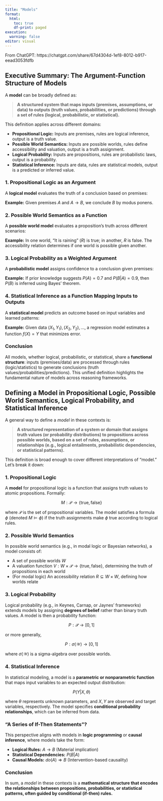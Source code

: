 ```yaml
---
title: "Models"
format:
  html:
    toc: true
    df-print: paged
execution:
  warning: false
editor: visual
---
```


From ChatGPT: https://chatgpt.com/share/67d4304d-1ef8-8012-b917-eead3053fdfb

## Executive Summary: The Argument-Function Structure of Models

A **model** can be broadly defined as:

> **A structured system that maps inputs (premises, assumptions, or data) to outputs (truth values, probabilities, or predictions) through a set of rules (logical, probabilistic, or statistical).**

This definition applies across different domains:

- **Propositional Logic:** Inputs are premises, rules are logical inference, output is a truth value.
- **Possible World Semantics:** Inputs are possible worlds, rules define accessibility and valuation, output is a truth assignment.
- **Logical Probability:** Inputs are propositions, rules are probabilistic laws, output is a probability.
- **Statistical Inference:** Inputs are data, rules are statistical models, output is a predicted or inferred value.

### 1. Propositional Logic as an Argument
A **logical model** evaluates the truth of a conclusion based on premises:

**Example:** Given premises $A$ and $A \rightarrow B$, we conclude $B$ by modus ponens.

### 2. Possible World Semantics as a Function
A **possible world model** evaluates a proposition’s truth across different scenarios:

**Example:** In one world, "It is raining" ($R$) is true; in another, $R$ is false. The accessibility relation determines if one world is possible given another.

### 3. Logical Probability as a Weighted Argument
A **probabilistic model** assigns confidence to a conclusion given premises:

**Example:** If prior knowledge suggests $P(A) = 0.7$ and $P(B|A) = 0.9$, then $P(B)$ is inferred using Bayes' theorem.

### 4. Statistical Inference as a Function Mapping Inputs to Outputs
A **statistical model** predicts an outcome based on input variables and learned patterns:

**Example:** Given data $(X_1, Y_1), (X_2, Y_2), \dots$, a regression model estimates a function $f(X) = Y$ that minimizes error.

### Conclusion
All models, whether logical, probabilistic, or statistical, share a **functional structure**: inputs (premises/data) are processed through rules (logic/statistics) to generate conclusions (truth values/probabilities/predictions). This unified definition highlights the fundamental nature of models across reasoning frameworks.



## Defining a Model in Propositional Logic, Possible World Semantics, Logical Probability, and Statistical Inference

A general way to define a *model* in these contexts is:

> **A structured representation of a system or domain that assigns truth values (or probability distributions) to propositions across possible worlds, based on a set of rules, assumptions, or relationships (e.g., logical entailments, probabilistic dependencies, or statistical patterns).**

This definition is broad enough to cover different interpretations of "model." Let's break it down:

### 1. Propositional Logic

A **model** for propositional logic is a function that assigns truth values to atomic propositions. Formally:

$$ M: \mathcal{P} \to \{ \text{true}, \text{false} \} $$

where $\mathcal{P}$ is the set of propositional variables. The model satisfies a formula $\phi$ (denoted $M \models \phi$) if the truth assignments make $\phi$ true according to logical rules.

### 2. Possible World Semantics

In possible world semantics (e.g., in modal logic or Bayesian networks), a model consists of:

-   A set of possible worlds $W$
-   A valuation function $V: W \times \mathcal{P} \to \{ \text{true}, \text{false} \}$, determining the truth of propositions in each world
-   (For modal logic) An accessibility relation $R \subseteq W \times W$, defining how worlds relate

### 3. Logical Probability

Logical probability (e.g., in Keynes, Carnap, or Jaynes' frameworks) extends models by assigning **degrees of belief** rather than binary truth values. A model is then a probability function:

$$ P: \mathcal{P} \to [0,1] $$

or more generally,

$$ P: \sigma(\mathcal{W}) \to [0,1] $$

where $\sigma(\mathcal{W})$ is a sigma-algebra over possible worlds.

### 4. Statistical Inference

In statistical modeling, a model is a **parametric or nonparametric function** that maps input variables to an expected output distribution:

$$ P(Y | X, \theta) $$

where $\theta$ represents unknown parameters, and $X, Y$ are observed and target variables, respectively. The model specifies **conditional probability relationships**, which can be inferred from data.

### "A Series of If-Then Statements"?

This perspective aligns with models in **logic programming** or **causal inference**, where models take the form:

-   **Logical Rules:** $A \rightarrow B$ (Material implication)
-   **Statistical Dependencies:** $P(B | A)$
-   **Causal Models:** $do(A) \Rightarrow B$ (Intervention-based causality)

### Conclusion

In sum, a *model* in these contexts is a **mathematical structure that encodes the relationships between propositions, probabilities, or statistical patterns, often guided by conditional (if-then) rules.**
